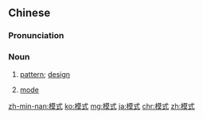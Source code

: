 ==Chinese==
{{zh-forms}}

===Pronunciation===
{{zh-pron
|m=móshì
|c=mou4 sik1
|mn=bô͘-sek
|ma=Zh-móshì.ogg
|cat=n
}}

===Noun===
{{zh-noun}}

# [[pattern]]; [[design]]
#: {{zh-x|思維 模式|''mindset''}}
# {{lb|zh|computing}} [[mode]]

[[zh-min-nan:模式]]
[[ko:模式]]
[[mg:模式]]
[[ja:模式]]
[[chr:模式]]
[[zh:模式]]